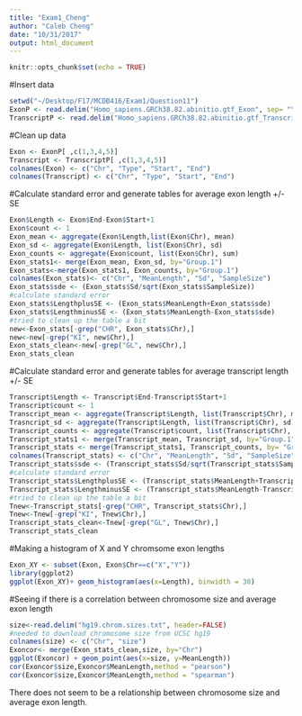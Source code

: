 ```yaml
---
title: "Exam1_Cheng"
author: "Caleb Cheng"
date: "10/31/2017"
output: html_document
---
```


```r
knitr::opts_chunk$set(echo = TRUE)
```

#Insert data
```r
setwd("~/Desktop/F17/MCDB416/Exam1/Question11")
ExonP <- read.delim("Homo_sapiens.GRCh38.82.abinitio.gtf_Exon", sep= "\t", header=FALSE)
TranscriptP <- read.delim("Homo_sapiens.GRCh38.82.abinitio.gtf_Transcript", sep= "\t", header=FALSE)
```
#Clean up data
```r
Exon <- ExonP[ ,c(1,3,4,5)]
Transcript <- TranscriptP[ ,c(1,3,4,5)]
colnames(Exon) <- c("Chr", "Type", "Start", "End")
colnames(Transcript) <- c("Chr", "Type", "Start", "End")
```

#Calculate standard error and generate tables for average exon length +/- SE
```r
Exon$Length <- Exon$End-Exon$Start+1
Exon$count <- 1
Exon_mean <- aggregate(Exon$Length,list(Exon$Chr), mean)
Exon_sd <- aggregate(Exon$Length, list(Exon$Chr), sd)
Exon_counts <- aggregate(Exon$count, list(Exon$Chr), sum)
Exon_stats1<- merge(Exon_mean, Exon_sd, by="Group.1")
Exon_stats<-merge(Exon_stats1, Exon_counts, by="Group.1")
colnames(Exon_stats)<- c("Chr", "MeanLength", "Sd", "SampleSize")
Exon_stats$sde <- (Exon_stats$Sd/sqrt(Exon_stats$SampleSize))
#calculate standard error
Exon_stats$LengthplusSE <- (Exon_stats$MeanLength+Exon_stats$sde)
Exon_stats$LengthminusSE <- (Exon_stats$MeanLength-Exon_stats$sde)
#tried to clean up the table a bit
new<-Exon_stats[-grep("CHR", Exon_stats$Chr),]
new<-new[-grep("KI", new$Chr),]
Exon_stats_clean<-new[-grep("GL", new$Chr),]
Exon_stats_clean
``` 

#Calculate standard error and generate tables for average transcript length +/- SE
```r
Transcript$Length <- Transcript$End-Transcript$Start+1
Transcript$count <- 1
Transcript_mean <- aggregate(Transcript$Length, list(Transcript$Chr), mean)
Trasncript_sd <- aggregate(Transcript$Length, list(Transcript$Chr), sd)
Transcript_counts <- aggregate(Transcript$count, list(Transcript$Chr), sum)
Transcript_stats1 <- merge(Transcript_mean, Trasncript_sd, by="Group.1")
Transcript_stats <- merge(Transcript_stats1, Transcript_counts, by= "Group.1")
colnames(Transcript_stats) <- c("Chr", "MeanLength", "Sd", "SampleSize")
Transcript_stats$sde <- (Transcript_stats$Sd/sqrt(Transcript_stats$SampleSize))
#calculate standard error
Transcript_stats$LengthplusSE <- (Transcript_stats$MeanLength+Transcript_stats$sde)
Transcript_stats$LengthminusSE <- (Transcript_stats$MeanLength-Transcript_stats$sde)
#tried to clean up the table a bit
Tnew<-Transcript_stats[-grep("CHR", Transcript_stats$Chr),]
Tnew<-Tnew[-grep("KI", Tnew$Chr),]
Transcript_stats_clean<-Tnew[-grep("GL", Tnew$Chr),]
Transcript_stats_clean
```

#Making a histogram of X and Y chromsome exon lengths
```r
Exon_XY <- subset(Exon, Exon$Chr==c("X","Y"))
library(ggplot2)
ggplot(Exon_XY)+ geom_histogram(aes(x=Length), binwidth = 30)
```

#Seeing if there is a correlation between chromosome size and average exon length
```r
size<-read.delim("hg19.chrom.sizes.txt", header=FALSE)
#needed to download chromosome size from UCSC hg19
colnames(size) <- c("Chr", "size")
Exoncor<- merge(Exon_stats_clean,size, by="Chr")
ggplot(Exoncor) + geom_point(aes(x=size, y=MeanLength))
cor(Exoncor$size,Exoncor$MeanLength,method = "pearson")
cor(Exoncor$size,Exoncor$MeanLength,method = "spearman")
```
There does not seem to be a relationship between chromosome size and average exon length. 